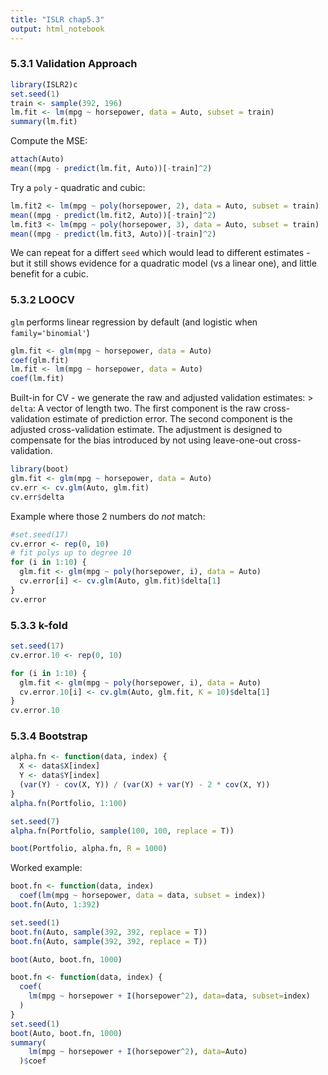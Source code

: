 ```yaml
---
title: "ISLR chap5.3"
output: html_notebook
---
```


### 5.3.1 Validation Approach

```r
library(ISLR2)c
set.seed(1)
train <- sample(392, 196)
lm.fit <- lm(mpg ~ horsepower, data = Auto, subset = train)
summary(lm.fit)
```
Compute the MSE:
```r
attach(Auto)
mean((mpg - predict(lm.fit, Auto))[-train]^2)
```
Try a `poly` - quadratic and cubic:
```r
lm.fit2 <- lm(mpg ~ poly(horsepower, 2), data = Auto, subset = train)
mean((mpg - predict(lm.fit2, Auto))[-train]^2)
lm.fit3 <- lm(mpg ~ poly(horsepower, 3), data = Auto, subset = train)
mean((mpg - predict(lm.fit3, Auto))[-train]^2)
```

We can repeat for a differt `seed` which would lead to different estimates - but it still shows evidence for a quadratic model (vs a linear one), and little benefit for a cubic.

### 5.3.2 LOOCV

`glm` performs linear regression by default (and logistic when `family='binomial'`) 
```r
glm.fit <- glm(mpg ~ horsepower, data = Auto)
coef(glm.fit)
lm.fit <- lm(mpg ~ horsepower, data = Auto)
coef(lm.fit)
```
Built-in for CV - we generate the raw and adjusted validation estimates:
> `delta`: A vector of length two. The first component is the raw cross-validation estimate of prediction error. The second component is the adjusted cross-validation estimate. The adjustment is designed to compensate for the bias introduced by not using leave-one-out cross-validation.

```r
library(boot)
glm.fit <- glm(mpg ~ horsepower, data = Auto)
cv.err <- cv.glm(Auto, glm.fit)
cv.err$delta
```

Example where those 2 numbers do *not* match:
```r
#set.seed(17)
cv.error <- rep(0, 10)
# fit polys up to degree 10
for (i in 1:10) {
  glm.fit <- glm(mpg ~ poly(horsepower, i), data = Auto)
  cv.error[i] <- cv.glm(Auto, glm.fit)$delta[1]
}
cv.error
```

### 5.3.3 k-fold

```r
set.seed(17)
cv.error.10 <- rep(0, 10)

for (i in 1:10) {
  glm.fit <- glm(mpg ~ poly(horsepower, i), data = Auto)
  cv.error.10[i] <- cv.glm(Auto, glm.fit, K = 10)$delta[1]
}
cv.error.10
```

### 5.3.4 Bootstrap

```r
alpha.fn <- function(data, index) {
  X <- data$X[index]
  Y <- data$Y[index]
  (var(Y) - cov(X, Y)) / (var(X) + var(Y) - 2 * cov(X, Y))
}
alpha.fn(Portfolio, 1:100)
```

```r
set.seed(7)
alpha.fn(Portfolio, sample(100, 100, replace = T))
```

```r
boot(Portfolio, alpha.fn, R = 1000)
```

Worked example:
```r
boot.fn <- function(data, index)
  coef(lm(mpg ~ horsepower, data = data, subset = index))
boot.fn(Auto, 1:392)
```

```r
set.seed(1)
boot.fn(Auto, sample(392, 392, replace = T))
boot.fn(Auto, sample(392, 392, replace = T))
```

```r
boot(Auto, boot.fn, 1000)
```

```r
boot.fn <- function(data, index) {
  coef(
    lm(mpg ~ horsepower + I(horsepower^2), data=data, subset=index)
  )
}
set.seed(1)
boot(Auto, boot.fn, 1000)
summary(
    lm(mpg ~ horsepower + I(horsepower^2), data=Auto)
  )$coef
```